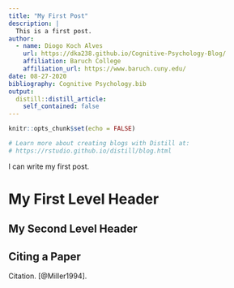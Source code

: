 ```yaml
---
title: "My First Post"
description: |
  This is a first post.
author:
  - name: Diogo Koch Alves
    url: https://dka238.github.io/Cognitive-Psychology-Blog/
    affiliation: Baruch College
    affiliation_url: https://www.baruch.cuny.edu/
date: 08-27-2020
bibliography: Cognitive Psychology.bib
output:
  distill::distill_article:
    self_contained: false
---
```


```r
knitr::opts_chunk$set(echo = FALSE)

# Learn more about creating blogs with Distill at:
# https://rstudio.github.io/distill/blog.html

```

I can write my first post.

# My First Level Header

## My Second Level Header

## Citing a Paper

Citation. [@Miller1994].
